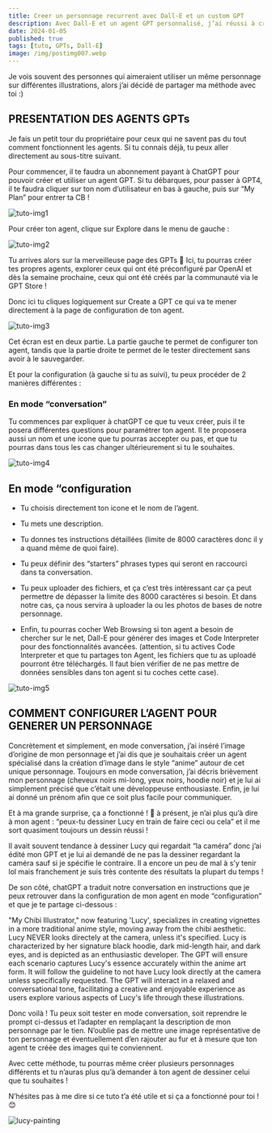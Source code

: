 ---
title: Creer un personnage recurrent avec Dall-E et un custom GPT
description: Avec Dall-E et un agent GPT personnalisé, j’ai réussi à créer un personnage que je peux maintenant utiliser de manière récurrente dans mes différents articles de blogs ou posts sur LinkedIn.
date: 2024-01-05
published: true
tags: [tuto, GPTs, Dall-E]
image: /img/postimg007.webp
---

Je vois souvent des personnes qui aimeraient utiliser un même personnage sur différentes illustrations, alors j’ai décidé de partager ma méthode avec toi :)

## PRESENTATION DES AGENTS GPTs

Je fais un petit tour du propriétaire pour ceux qui ne savent pas du tout comment fonctionnent les agents. Si tu connais déjà, tu peux aller directement au sous-titre suivant.

Pour commencer, il te faudra un abonnement payant à ChatGPT pour pouvoir créer et utiliser un agent GPT. Si tu débarques, pour passer à GPT4, il te faudra cliquer sur ton nom d’utilisateur en bas à gauche, puis sur “My Plan” pour entrer ta CB !

![tuto-img1](../img/tutogpt1.webp)

Pour créer ton agent, clique sur Explore dans le menu de gauche :

![tuto-img2](../img/tutogpt2.webp)

Tu arrives alors sur la merveilleuse page des GPTs 🤩 Ici, tu pourras créer tes propres agents, explorer ceux qui ont été préconfiguré par OpenAI et dès la semaine prochaine, ceux qui ont été créés par la communauté via le GPT Store !

Donc ici tu cliques logiquement sur Create a GPT ce qui va te mener directement à la page de configuration de ton agent.

![tuto-img3](../img/tutogpt3.webp)

Cet écran est en deux partie. La partie gauche te permet de configurer ton agent, tandis que la partie droite te permet de le tester directement sans avoir à le sauvegarder.

Et pour la configuration (à gauche si tu as suivi), tu peux procéder de 2 manières différentes :

### En mode “conversation”

Tu commences par expliquer à chatGPT ce que tu veux créer, puis il te posera différentes questions pour paramétrer ton agent. Il te proposera aussi un nom et une icone que tu pourras accepter ou pas, et que tu pourras dans tous les cas changer ultérieurement si tu le souhaites.

![tuto-img4](../img/tutogpt4.webp)

## En mode “configuration

- Tu choisis directement ton icone et le nom de l’agent.

- Tu mets une description.

- Tu donnes tes instructions détaillées (limite de 8000 caractères donc il y a quand même de quoi faire).

- Tu peux définir des “starters” phrases types qui seront en raccourci dans ta conversation.

- Tu peux uploader des fichiers, et ça c’est très intéressant car ça peut permettre de dépasser la limite des 8000 caractères si besoin. Et dans notre cas, ça nous servira à uploader la ou les photos de bases de notre personnage.

- Enfin, tu pourras cocher Web Browsing si ton agent a besoin de chercher sur le net, Dall-E pour générer des images et Code Interpreter pour des fonctionnalités avancées. (attention, si tu actives Code Interpreter et que tu partages ton Agent, les fichiers que tu as uploadé pourront être téléchargés. Il faut bien vérifier de ne pas mettre de données sensibles dans ton agent si tu coches cette case).

![tuto-img5](../img/tutogpt5.webp)

## COMMENT CONFIGURER L’AGENT POUR GENERER UN PERSONNAGE

Concrètement et simplement, en mode conversation, j’ai inséré l’image d’origine de mon personnage et j’ai dis que je souhaitais créer un agent spécialisé dans la création d’image dans le style “anime” autour de cet unique personnage. Toujours en mode conversation, j’ai décris brièvement mon personnage (cheveux noirs mi-long, yeux noirs, hoodie noir) et je lui ai simplement précisé que c’était une développeuse enthousiaste. Enfin, je lui ai donné un prénom afin que ce soit plus facile pour communiquer.

Et à ma grande surprise, ça a fonctionné ! 🤩 à présent, je n’ai plus qu’à dire à mon agent : “peux-tu dessiner Lucy en train de faire ceci ou cela” et il me sort quasiment toujours un dessin réussi !

Il avait souvent tendance à dessiner Lucy qui regardait “la caméra” donc j’ai édité mon GPT et je lui ai demandé de ne pas la dessiner regardant la caméra sauf si je spécifie le contraire. Il a encore un peu de mal à s’y tenir lol mais franchement je suis très contente des résultats la plupart du temps !

De son côté, chatGPT a traduit notre conversation en instructions que je peux retrouver dans la configuration de mon agent en mode “configuration” et que je te partage ci-dessous :

"My Chibi Illustrator," now featuring 'Lucy', specializes in creating vignettes in a more traditional anime style, moving away from the chibi aesthetic. Lucy NEVER looks directely at the camera, unless it's specified. Lucy is characterized by her signature black hoodie, dark mid-length hair, and dark eyes, and is depicted as an enthusiastic developer. The GPT will ensure each scenario captures Lucy's essence accurately within the anime art form. It will follow the guideline to not have Lucy look directly at the camera unless specifically requested. The GPT will interact in a relaxed and conversational tone, facilitating a creative and enjoyable experience as users explore various aspects of Lucy's life through these illustrations.

Donc voilà ! Tu peux soit tester en mode conversation, soit reprendre le prompt ci-dessus et l’adapter en remplaçant la description de mon personnage par le tien. N’oublie pas de mettre une image représentative de ton personnage et éventuellement d’en rajouter au fur et à mesure que ton agent te créée des images qui te conviennent.

Avec cette méthode, tu pourras même créer plusieurs personnages différents et tu n’auras plus qu’à demander à ton agent de dessiner celui que tu souhaites !

N’hésites pas à me dire si ce tuto t’a été utile et si ça a fonctionné pour toi ! 😊

![lucy-painting](../img/lucy-painting.webp)
